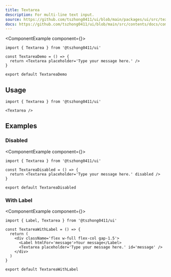 ```yaml
---
title: Textarea
description: For multi-line text input.
source: https://github.com/tszhong0411/ui/blob/main/packages/ui/src/textarea.tsx
docs: https://github.com/tszhong0411/ui/blob/main/src/contents/docs/components/textarea.mdx
---
```


<ComponentExample component={<TextareaDemo />}>
  ```tsx
  import { Textarea } from '@tszhong0411/ui'

  const TextareaDemo = () => {
    return <Textarea placeholder='Type your message here.' />
  }

  export default TextareaDemo
  ```
</ComponentExample>

## Usage

```tsx
import { Textarea } from '@tszhong0411/ui'
```

```tsx
<Textarea />
```

## Examples

### Disabled

<ComponentExample component={<TextareaDisabled />}>
  ```tsx
  import { Textarea } from '@tszhong0411/ui'

  const TextareaDisabled = () => {
    return <Textarea placeholder='Type your message here.' disabled />
  }

  export default TextareaDisabled
  ```
</ComponentExample>

### With Label

<ComponentExample component={<TextareaWithLabel />}>
  ```tsx
  import { Label, Textarea } from '@tszhong0411/ui'

  const TextareaWithLabel = () => {
    return (
      <div className='flex w-full flex-col gap-1.5'>
        <Label htmlFor='message'>Your message</Label>
        <Textarea placeholder='Type your message here.' id='message' />
      </div>
    )
  }

  export default TextareaWithLabel
  ```
</ComponentExample>
